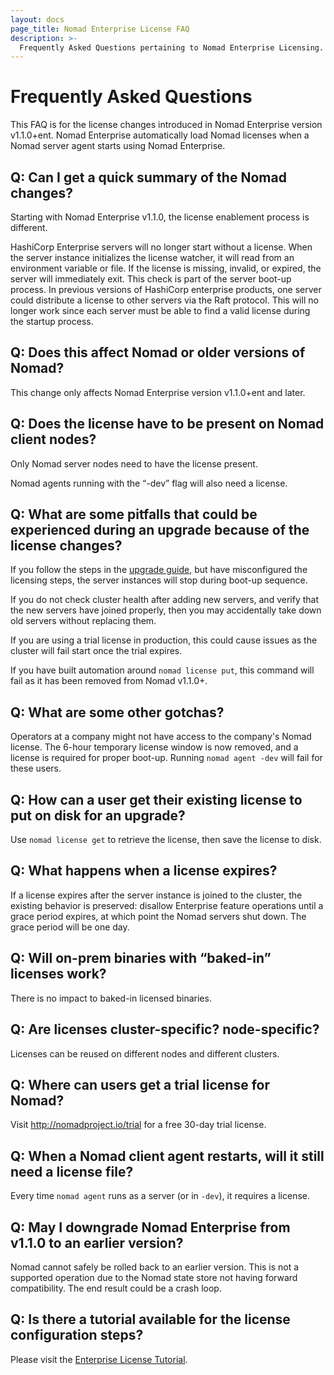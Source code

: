 ```yaml
---
layout: docs
page_title: Nomad Enterprise License FAQ
description: >-
  Frequently Asked Questions pertaining to Nomad Enterprise Licensing.
---
```


# Frequently Asked Questions

This FAQ is for the license changes introduced in Nomad Enterprise version v1.1.0+ent. 
Nomad Enterprise automatically load Nomad licenses when a Nomad server agent starts using Nomad Enterprise.

## Q: Can I get a quick summary of the Nomad changes?

Starting with Nomad Enterprise v1.1.0, the license enablement process is different.

HashiCorp Enterprise servers will no longer start without a license. When the server instance initializes the license watcher, it will read from an environment variable or file. If the license is missing, invalid, or expired, the server will immediately exit. 
This check is part of the server boot-up process.
In previous versions of HashiCorp enterprise products, one server could distribute a license to other servers via the Raft protocol. 
This will no longer work since each server must be able to find a valid license during the startup process.


## Q: Does this affect Nomad or older versions of Nomad?

This change only affects Nomad Enterprise version v1.1.0+ent and later.


## Q: Does the license have to be present on Nomad client nodes?

Only Nomad server nodes need to have the license present.

Nomad agents running with the “-dev” flag will also need a license.

## Q: What are some pitfalls that could be experienced during an upgrade because of the license changes?

If you follow the steps in the [upgrade guide](https://www.nomadproject.io/docs/upgrade/upgrade-specific#enterprise-licenses), but have misconfigured the licensing steps, the server instances will stop during boot-up sequence. 

If you do not check cluster health after adding new servers, and verify that the new servers have joined properly, then you may accidentally take down old servers without replacing them.

If you are using a trial license in production, this could cause issues as the cluster will fail start once the trial expires.

If you have built automation around `nomad license put`, this command will fail as it has been removed from Nomad v1.1.0+.

## Q: What are some other gotchas?

Operators at a company might not have access to the company's Nomad license. 
The  6-hour temporary license window is now removed, and a license is required for proper boot-up.
Running `nomad agent -dev` will fail for these users. 


## Q: How can a user get their existing license to put on disk for an upgrade?

Use `nomad license get` to retrieve the license, then save the license to disk.

## Q: What happens when a license expires?
If a license expires after the server instance is joined to the cluster, the existing behavior is preserved: disallow Enterprise feature operations until a grace period expires, at which point the Nomad servers shut down. 
The grace period will be one day.

## Q: Will on-prem binaries with “baked-in” licenses work?

There is no impact to baked-in licensed binaries.

## Q: Are licenses cluster-specific? node-specific?

Licenses can be reused on different nodes and different clusters.

## Q: Where can users get a trial license for Nomad?

Visit http://nomadproject.io/trial for a free 30-day trial license.

## Q: When a Nomad client agent restarts, will it still need a license file?

Every time `nomad agent` runs as a server (or in `-dev`), it requires a license.

## Q: May I downgrade Nomad Enterprise from v1.1.0 to an earlier version?

Nomad cannot safely be rolled back to an earlier version. 
This is not a supported operation due to the Nomad state store not having forward compatibility. The end result could be a crash loop.

## Q: Is there a tutorial available for the license configuration steps?
Please visit the [Enterprise License Tutorial](https://learn.hashicorp.com/tutorials/nomad/hashicorp-enterprise-license).